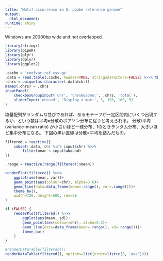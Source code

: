 ```yaml
---
title: "Motif occurrence in S. pombe reference genome"
output:
  html_document:
runtime: shiny
---
```


Windows are 20000bp wide and not overlapped.

```r
library(stringr)
library(pipeR)
library(plyr)
library(dplyr)
library(ggplot2)
```

```r
.cache = 'coefvar-ref.csv.gz'
.data = read.table(.cache, header=TRUE, stringsAsFactors=FALSE) %>>% tbl_df()
.chrs = unique(as.character(.data$chr))
names(.chrs) = .chrs
inputPanel(
    checkboxGroupInput('chr', 'Chromosome:', .chrs, 'total'),
    sliderInput('ubound', 'Display x max:', 5, 150, 100, 5)
)
```

塩基配列がランダムな並びであれば、あるモチーフが一定区間内にいくつ出現するか、という数は平均=分散のポアソン分布に従うと考えられる。
分散/平均 (variance-mean ratio) が小さいほど一様分布、1のときランダム分布、大きいほど集中分布になる。
下図の黒い直線は分散=平均を結んだもの。

```r
filtered = reactive({
    subset(.data, chr %in% input$chr) %>>%
        filter(mean < input$ubound)
})

.range = reactive(range(filtered()$mean))

renderPlot(filtered() %>>%
    ggplot(aes(mean, var))+
    geom_point(aes(colour=chr), alpha=0.6)+
    geom_line(data=data_frame(mean=.range(), var=.range()))+
    theme_bw(),
    width=720, height=600, res=96
)

if (FALSE) {
    renderPlot(filtered() %>>%
        ggplot(aes(mean, sd))+
        geom_point(aes(colour=chr), alpha=0.6)+
        geom_line(data=data_frame(mean=.range(), sd=.range()))+
        theme_bw()
    )
}

#renderDataTable(filtered())
renderDataTable(filtered(), options=list(order=list(c(5, 'asc'))))
```
